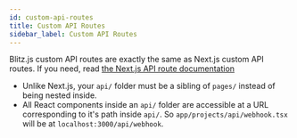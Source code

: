 ```yaml
---
id: custom-api-routes
title: Custom API Routes
sidebar_label: Custom API Routes
---
```


Blitz.js custom API routes are exactly the same as Next.js custom API routes. If you need, read [the Next.js API route documentation](https://nextjs.org/docs/api-routes/introduction)

- Unlike Next.js, your `api/` folder must be a sibling of `pages/` instead of being nested inside.
- All React components inside an `api/` folder are accessible at a URL corresponding to it's path inside `api/`. So `app/projects/api/webhook.tsx` will be at `localhost:3000/api/webhook`.
